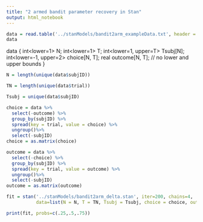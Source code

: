 ```yaml
---
title: "2 armed bandit parameter recovery in Stan"
output: html_notebook
---
```


```r
data = read.table('../stanModels/bandit2arm_exampleData.txt', header = T)
data
```

data {
  int<lower=1> N;
  int<lower=1> T;
  int<lower=1, upper=T> Tsubj[N];
  int<lower=-1, upper=2> choice[N, T];
  real outcome[N, T];  // no lower and upper bounds
}

```r
N = length(unique(data$subjID))

TN = length(unique(data$trial))

Tsubj = unique(data$subjID)

choice = data %>%
  select(-outcome) %>%
  group_by(subjID) %>%
  spread(key = trial, value = choice) %>%
  ungroup()%>%
  select(-subjID)
choice = as.matrix(choice)

outcome = data %>%
  select(-choice) %>%
  group_by(subjID) %>%
  spread(key = trial, value = outcome) %>%
  ungroup()%>%
  select(-subjID)
outcome = as.matrix(outcome)

```

```r
fit = stan('../stanModels/bandit2arm_delta.stan', iter=200, chains=4, 
           data=list(N = N, T = TN, Tsubj = Tsubj, choice = choice, outcome = outcome))
```

```r
print(fit, probs=c(.25,.5,.75))
```




